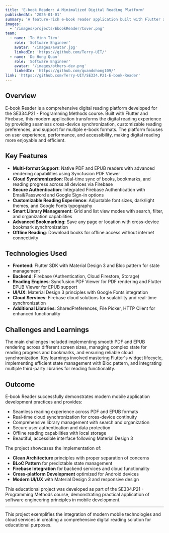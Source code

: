 ```yaml
---
title: 'E-book Reader: A Minimalized Digital Reading Platform'
publishedAt: '2025-01-01'
summary: 'A feature-rich e-book reader application built with Flutter and Firebase, providing seamless reading experiences with cloud synchronization and support for multiple formats.'
images:
  - '/images/projects/EbookReader/Cover.png'
team:
  - name: 'To Vinh Tien'
    role: 'Software Engineer'
    avatar: '/images/avatar.jpg'
    linkedIn: 'https://github.com/Terry-UIT/'
  - name: 'Do Hong Quan'
    role: 'Software Engineer'
    avatar: '/images/others-dev.png'
    linkedIn: 'https://github.com/quandohong109/'
link: 'https://github.com/Terry-UIT/SE334.P21-E-book-Reader'
---
```


## Overview

E-book Reader is a comprehensive digital reading platform developed for the SE334.P21 - Programming Methods course. Built with Flutter and Firebase, this modern application transforms the digital reading experience by providing seamless cross-device synchronization, customizable reading preferences, and support for multiple e-book formats. The platform focuses on user experience, performance, and accessibility, making digital reading more enjoyable and efficient.

## Key Features

- **Multi-format Support**: Native PDF and EPUB readers with advanced rendering capabilities using Syncfusion PDF Viewer
- **Cloud Synchronization**: Real-time sync of books, bookmarks, and reading progress across all devices via Firebase
- **Secure Authentication**: Integrated Firebase Authentication with Email/Password and Google Sign-in options
- **Customizable Reading Experience**: Adjustable font sizes, dark/light themes, and Google Fonts typography
- **Smart Library Management**: Grid and list view modes with search, filter, and organization capabilities
- **Advanced Bookmarking**: Save any page or location with cross-device bookmark synchronization
- **Offline Reading**: Download books for offline access without internet connectivity

## Technologies Used

- **Frontend**: Flutter SDK with Material Design 3 and Bloc pattern for state management
- **Backend**: Firebase (Authentication, Cloud Firestore, Storage)
- **Reading Engines**: Syncfusion PDF Viewer for PDF rendering and Flutter EPUB Viewer for EPUB support
- **UI/UX**: Material Design 3 principles with Google Fonts integration
- **Cloud Services**: Firebase cloud solutions for scalability and real-time synchronization
- **Additional Libraries**: SharedPreferences, File Picker, HTTP Client for enhanced functionality

## Challenges and Learnings

The main challenges included implementing smooth PDF and EPUB rendering across different screen sizes, managing complex state for reading progress and bookmarks, and ensuring reliable cloud synchronization. Key learnings involved mastering Flutter's widget lifecycle, implementing efficient state management with Bloc pattern, and integrating multiple third-party libraries for reading functionality.

## Outcome

E-book Reader successfully demonstrates modern mobile application development practices and provides:

- Seamless reading experience across PDF and EPUB formats
- Real-time cloud synchronization for cross-device continuity
- Comprehensive library management with search and organization
- Secure user authentication and data protection
- Offline reading capabilities with local storage
- Beautiful, accessible interface following Material Design 3

The project showcases the implementation of:

- **Clean Architecture** principles with proper separation of concerns
- **BLoC Pattern** for predictable state management
- **Firebase Integration** for backend services and cloud functionality
- **Cross-platform Development** optimized for Android devices
- **Modern UI/UX** with Material Design 3 and responsive design

This educational project was developed as part of the SE334.P21 - Programming Methods course, demonstrating practical application of software engineering principles in mobile development.

---

This project exemplifies the integration of modern mobile technologies and cloud services in creating a comprehensive digital reading solution for educational purposes.
